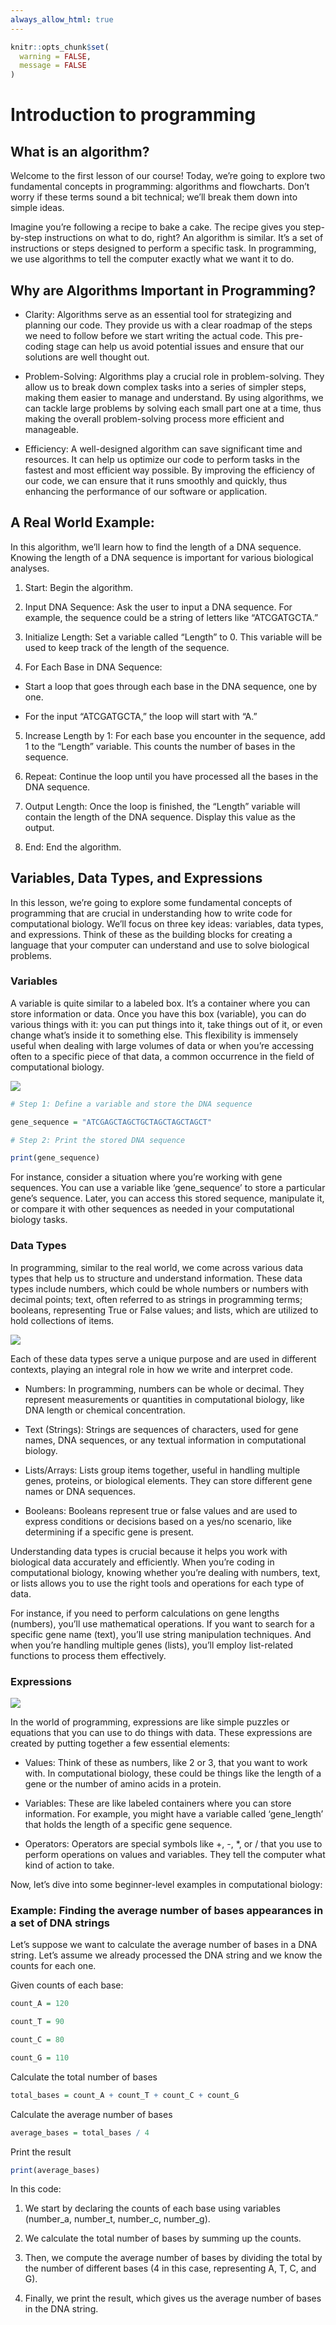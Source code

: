 ```yaml
--- 
always_allow_html: true
---
```


```r
knitr::opts_chunk$set(
  warning = FALSE,
  message = FALSE
)
```

# Introduction to programming

## What is an algorithm?
Welcome to the first lesson of our course! Today, we're going to explore two fundamental concepts in programming: algorithms and flowcharts. Don't worry if these terms sound a bit technical; we'll break them down into simple ideas.

Imagine you're following a recipe to bake a cake. The recipe gives you step-by-step instructions on what to do, right? An algorithm is similar. It's a set of instructions or steps designed to perform a specific task. In programming, we use algorithms to tell the computer exactly what we want it to do.

## Why are Algorithms Important in Programming?

* Clarity: Algorithms serve as an essential tool for strategizing and planning our code. They provide us with a clear roadmap of the steps we need to follow before we start writing the actual code. This pre-coding stage can help us avoid potential issues and ensure that our solutions are well thought out.

* Problem-Solving: Algorithms play a crucial role in problem-solving. They allow us to break down complex tasks into a series of simpler steps, making them easier to manage and understand. By using algorithms, we can tackle large problems by solving each small part one at a time, thus making the overall problem-solving process more efficient and manageable.

* Efficiency: A well-designed algorithm can save significant time and resources. It can help us optimize our code to perform tasks in the fastest and most efficient way possible. By improving the efficiency of our code, we can ensure that it runs smoothly and quickly, thus enhancing the performance of our software or application.

## A Real World Example:
In this algorithm, we'll learn how to find the length of a DNA sequence. Knowing the length of a DNA sequence is important for various biological analyses.

1. Start: Begin the algorithm.

2. Input DNA Sequence: Ask the user to input a DNA sequence. For example, the sequence could be a string of letters like "ATCGATGCTA."

3. Initialize Length: Set a variable called "Length" to 0. This variable will be used to keep track of the length of the sequence.

4. For Each Base in DNA Sequence:

- Start a loop that goes through each base in the DNA sequence, one by one.

- For the input "ATCGATGCTA," the loop will start with "A."

5. Increase Length by 1: For each base you encounter in the sequence, add 1 to the "Length" variable. This counts the number of bases in the sequence.

6. Repeat: Continue the loop until you have processed all the bases in the DNA sequence.

7. Output Length: Once the loop is finished, the "Length" variable will contain the length of the DNA sequence. Display this value as the output.

8. End: End the algorithm.

## Variables, Data Types, and Expressions

In this lesson, we're going to explore some fundamental concepts of programming that are crucial in understanding how to write code for computational biology. We'll focus on three key ideas: variables, data types, and expressions. Think of these as the building blocks for creating a language that your computer can understand and use to solve biological problems.

### Variables

A variable is quite similar to a labeled box. It's a container where you can store information or data. Once you have this box (variable), you can do various things with it: you can put things into it, take things out of it, or even change what's inside it to something else. This flexibility is immensely useful when dealing with large volumes of data or when you’re accessing often to a specific piece of that data, a common occurrence in the field of computational biology.

![](images/variable.png)

```r
# Step 1: Define a variable and store the DNA sequence

gene_sequence = "ATCGAGCTAGCTGCTAGCTAGCTAGCT"

# Step 2: Print the stored DNA sequence

print(gene_sequence)
```

For instance, consider a situation where you're working with gene sequences. You can use a variable like 'gene_sequence' to store a particular gene's sequence. Later, you can access this stored sequence, manipulate it, or compare it with other sequences as needed in your computational biology tasks.

### Data Types

In programming, similar to the real world, we come across various data types that help us to structure and understand information. These data types include numbers, which could be whole numbers or numbers with decimal points; text, often referred to as strings in programming terms; booleans, representing True or False values; and lists, which are utilized to hold collections of items.

![](images/datatype.jpeg)

Each of these data types serve a unique purpose and are used in different contexts, playing an integral role in how we write and interpret code.

* Numbers: In programming, numbers can be whole or decimal. They represent measurements or quantities in computational biology, like DNA length or chemical concentration.

* Text (Strings): Strings are sequences of characters, used for gene names, DNA sequences, or any textual information in computational biology.

* Lists/Arrays: Lists group items together, useful in handling multiple genes, proteins, or biological elements. They can store different gene names or DNA sequences.

* Booleans: Booleans represent true or false values and are used to express conditions or decisions based on a yes/no scenario, like determining if a specific gene is present.

Understanding data types is crucial because it helps you work with biological data accurately and efficiently. When you're coding in computational biology, knowing whether you're dealing with numbers, text, or lists allows you to use the right tools and operations for each type of data.

For instance, if you need to perform calculations on gene lengths (numbers), you'll use mathematical operations. If you want to search for a specific gene name (text), you'll use string manipulation techniques. And when you're handling multiple genes (lists), you'll employ list-related functions to process them effectively.

### Expressions

![](images/expression.png)

In the world of programming, expressions are like simple puzzles or equations that you can use to do things with data. These expressions are created by putting together a few essential elements:

* Values: Think of these as numbers, like 2 or 3, that you want to work with. In computational biology, these could be things like the length of a gene or the number of amino acids in a protein.

* Variables: These are like labeled containers where you can store information. For example, you might have a variable called 'gene_length' that holds the length of a specific gene sequence.

* Operators: Operators are special symbols like +, -, *, or / that you use to perform operations on values and variables. They tell the computer what kind of action to take.

Now, let's dive into some beginner-level examples in computational biology:

### Example: Finding the average number of bases appearances in a set of DNA strings

Let’s suppose we want to calculate the average number of bases in a DNA string. Let’s assume we already processed the DNA string and we know the counts for each one.

Given counts of each base:

```r
count_A = 120

count_T = 90

count_C = 80

count_G = 110
```

Calculate the total number of bases

```r
total_bases = count_A + count_T + count_C + count_G
```

Calculate the average number of bases

```r
average_bases = total_bases / 4
```

Print the result

```r
print(average_bases) 
```

In this code:

1. We start by declaring the counts of each base using variables (number_a, number_t, number_c, number_g).

2. We calculate the total number of bases by summing up the counts.

3. Then, we compute the average number of bases by dividing the total by the number of different bases (4 in this case, representing A, T, C, and G).

4. Finally, we print the result, which gives us the average number of bases in the DNA string.


